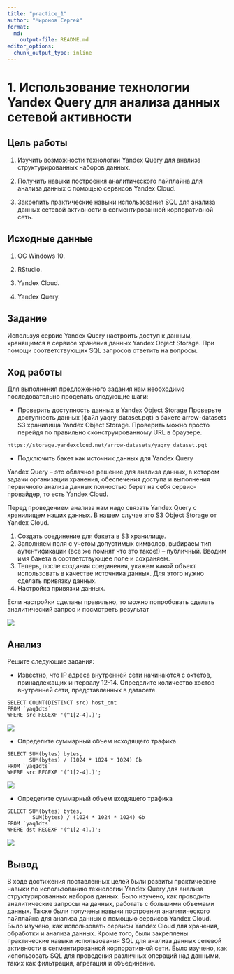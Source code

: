 ---
title: "practice_1"
author: "Миронов Сергей"
format:   
  md:
    output-file: README.md
editor_options: 
  chunk_output_type: inline
---

# 1. Использование технологии Yandex Query для анализа данных сетевой активности

## Цель работы

1.  Изучить возможности технологии Yandex Query для анализа
    структурированных наборов данных.

2.  Получить навыки построения аналитического пайплайна для анализа
    данных с помощью сервисов Yandex Cloud.

3.  Закрепить практические навыки использования SQL для анализа данных
    сетевой активности в сегментированной корпоративной сеть.

## Исходные данные

1.  ОС Windows 10.

2.  RStudio.

3.  Yandex Cloud.

4.  Yandex Query.

## Задание

Используя сервис Yandex Query настроить доступ к данным, хранящимся в
сервисе хранения данных Yandex Object Storage. При помощи
соответствующих SQL запросов ответить на вопросы.

## Ход работы

Для выполнения предложенного задания нам необходимо последовательно
проделать следующие шаги:

-   Проверить доступность данных в Yandex Object Storage Проверьте
    доступность данных (файл yaqry_dataset.pqt) в бакете arrow-datasets
    S3 хранилища Yandex Object Storage. Проверить можно просто перейдя
    по правильно сконструированному URL в браузере.

`https://storage.yandexcloud.net/arrow-datasets/yaqry_dataset.pqt`

-   Подключить бакет как источник данных для Yandex Query

Yandex Query – это облачное решение для анализа данных, в котором задачи
организации хранения, обеспечения доступа и выполнения первичного
анализа данных полностью берет на себя сервис-провайдер, то есть Yandex
Cloud.

Перед проведением анализа нам надо связать Yandex Query с хранилищем
наших данных. В нашем случае это S3 Object Storage от Yandex Cloud.

1. Создать соединение для бакета в S3 хранилище.
2. Заполняем поля с учетом допустимых символов, выбираем тип аутентификации (все же помнят что это такое!) – публичный. Вводим имя бакета в соответствующее поле и сохраняем.
3. Теперь, после создания соединения, укажем какой объект использовать в качестве источника данных. Для этого нужно сделать привязку данных.
4. Настройка привязки данных.

Если настройки сделаны правильно, то можно попробовать сделать
аналитический запрос и посмотреть результат

![](src/1.jpg)

## Анализ

Решите следующие задания:

-   Известно, что IP адреса внутренней сети начинаются с октетов,
    принадлежащих интервалу 12-14. Определите количество хостов
    внутренней сети, представленных в датасете.

<!-- -->

    SELECT COUNT(DISTINCT src) host_cnt
    FROM `yaq1dts`
    WHERE src REGEXP '(^1[2-4].)';



![](src/2.jpg)

-   Определите суммарный объем исходящего трафика

<!-- -->

    SELECT SUM(bytes) bytes, 
           SUM(bytes) / (1024 * 1024 * 1024) Gb
    FROM `yaq1dts`
    WHERE src REGEXP '(^1[2-4].)';

![](src/3.jpg)

-   Определите суммарный объем входящего трафика

<!-- -->

    SELECT SUM(bytes) bytes, 
            SUM(bytes) / (1024 * 1024 * 1024) Gb
    FROM `yaq1dts`
    WHERE dst REGEXP '(^1[2-4].)';



![](src/4.jpg)

## Вывод

В ходе достижения поставленных целей были развиты практические навыки по
использованию технологии Yandex Query для анализа структурированных
наборов данных. Было изучено, как проводить аналитические запросы на
данных, работать с большими объемами данных. Также были получены навыки
построения аналитического пайплайна для анализа данных с помощью
сервисов Yandex Cloud. Было изучено, как использовать сервисы Yandex
Cloud для хранения, обработки и анализа данных. Кроме того, были
закреплены практические навыки использования SQL для анализа данных
сетевой активности в сегментированной корпоративной сети. Было изучено,
как использовать SQL для проведения различных операций над данными,
таких как фильтрация, агрегация и объединение.